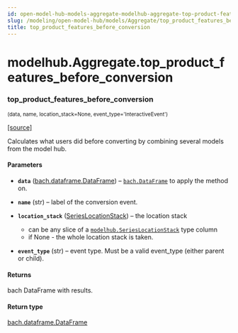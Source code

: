 ```yaml
---
id: open-model-hub-models-aggregate-modelhub-aggregate-top-product-features-before-conversion
slug: /modeling/open-model-hub/models/Aggregate/top_product_features_before_conversion/
title: top_product_features_before_conversion
---
```


# modelhub.Aggregate.top_product_features_before_conversion

<div className="method">

### <span className="name">top_product_features_before_conversion</span>

<small className="parameter-list">(<span className="parameter" id="data">data</span>, <span className="parameter" id="name">name</span>, <span className="parameter" id="location_stack">location_stack=None</span>, <span className="parameter" id="event_type">event_type='InteractiveEvent'</span>)</small>


&#8203;<span className="view-source">[[source]](https://github.com/objectiv/objectiv-analytics/blob/main/modelhub/modelhub/aggregate.py)</span>

<div className="content">

Calculates what users did before converting by
combining several models from the model hub.


#### Parameters

* **`data`** ([bach.dataframe.DataFrame](/modeling/bach/api-reference/DataFrame/bach.DataFrame.mdx)) – [`bach.DataFrame`](/modeling/bach/api-reference/DataFrame/bach.DataFrame.mdx) to apply the method on.
* **`name`** (str) – label of the conversion event.
* **`location_stack`** ([SeriesLocationStack](/modeling/open-model-hub/api-reference/SeriesLocationStack/modelhub.SeriesLocationStack.mdx)) – the location stack
  * can be any slice of a [`modelhub.SeriesLocationStack`](/modeling/open-model-hub/api-reference/SeriesLocationStack/modelhub.SeriesLocationStack.mdx) type column
  * if None - the whole location stack is taken.

* **`event_type`** (str) – event type. Must be a valid event_type
(either parent or child).



#### Returns

bach DataFrame with results.



#### Return type

[bach.dataframe.DataFrame](/modeling/bach/api-reference/DataFrame/bach.DataFrame.mdx)



</div>


</div>
